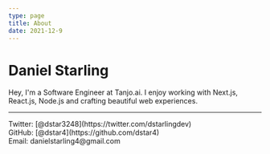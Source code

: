 ```yaml
---
type: page
title: About
date: 2021-12-9
---
```


# Daniel Starling

Hey, I'm a Software Engineer at Tanjo.ai. I enjoy working with Next.js, React.js, Node.js and crafting beautiful web experiences.

---

<div>
  Twitter: [@dstar3248](https://twitter.com/dstarlingdev)
  <br />
  GitHub: [@dstar4](https://github.com/dstar4)
  <br />
  Email: danielstarling4@gmail.com
</div>
